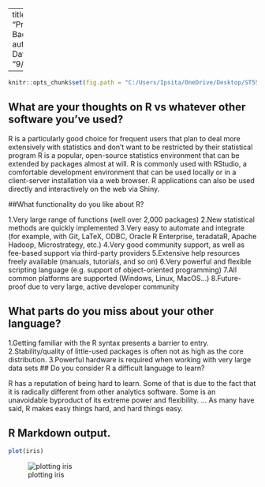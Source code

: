 
---
title: "Programming Background"
author: "Ipsita Datta"
date: "9/11/2021"

---
```r
knitr::opts_chunk$set(fig.path = "C:/Users/Ipsita/OneDrive/Desktop/ST558/HW4/idatta21.github.io/images/")

```

## What are your thoughts on R vs whatever other software you've used?

R is a particularly good choice for frequent users that plan to deal more extensively with statistics and don't want to be restricted by their statistical program R is a popular, open-source statistics environment that can be extended by packages almost at will. R is commonly used with RStudio, a comfortable development environment that can be used locally or in a client-server installation via a web browser. R applications can also be used directly and interactively on the web via Shiny. <br>  

##What functionality do you like about R?

1.Very large range of functions (well over 2,000 packages)
2.New statistical methods are quickly implemented
3.Very easy to automate and integrate (for example, with Git, LaTeX, ODBC, Oracle R Enterprise, teradataR, Apache Hadoop, Microstrategy, etc.)
4.Very good community support, as well as fee-based support via third-party providers
5.Extensive help resources freely available (manuals, tutorials, and so on)
6.Very powerful and flexible scripting language (e.g. support of object-oriented programming)
7.All common platforms are supported (Windows, Linux, MacOS…)
8.Future-proof due to very large, active developer community <br>  

## What parts do you miss about your other language?

1.Getting familiar with the R syntax presents a barrier to entry.
2.Stability/quality of little-used packages is often not as high as the core distribution.
3.Powerful hardware is required when working with very large data sets
## Do you consider R a difficult language to learn?

R has a reputation of being hard to learn. Some of that is due to the fact that it is radically different from other analytics software. Some is an unavoidable byproduct of its extreme power and flexibility. ... As many have said, R makes easy things hard, and hard things easy. 


## R Markdown output.
```r
plot(iris)
```
![plotting iris](images/unnamed-chunk-1-1.png)